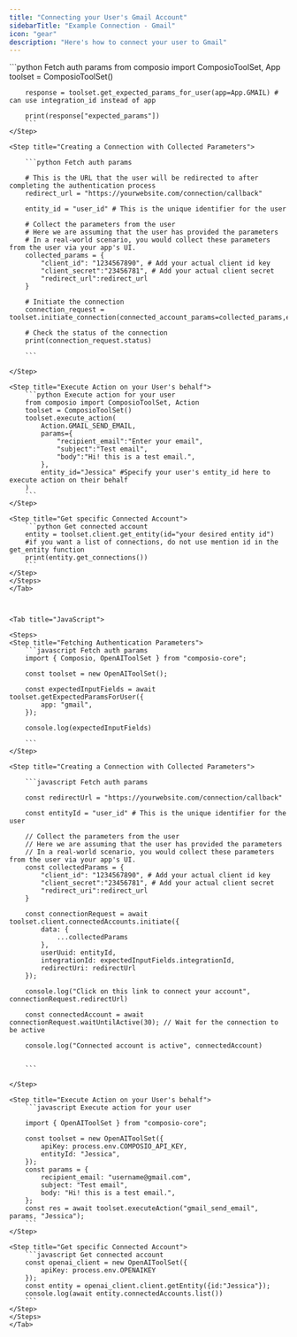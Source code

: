 ```yaml
---
title: "Connecting your User's Gmail Account"
sidebarTitle: "Example Connection - Gmail"
icon: "gear"
description: "Here's how to connect your user to Gmail"
---
```


<Tabs>
    <Tab title="Python">
    <Steps>
    <Step title="Fetching Authentication Parameters">
        ```python Fetch auth params 
        from composio import ComposioToolSet, App
        toolset = ComposioToolSet()

        response = toolset.get_expected_params_for_user(app=App.GMAIL) # can use integration_id instead of app

        print(response["expected_params"])
        ```
    </Step>

    <Step title="Creating a Connection with Collected Parameters">

        ```python Fetch auth params 

        # This is the URL that the user will be redirected to after completing the authentication process
        redirect_url = "https://yourwebsite.com/connection/callback"

        entity_id = "user_id" # This is the unique identifier for the user

        # Collect the parameters from the user
        # Here we are assuming that the user has provided the parameters
        # In a real-world scenario, you would collect these parameters from the user via your app's UI.
        collected_params = {
            "client_id": "1234567890", # Add your actual client id key
            "client_secret":"23456781", # Add your actual client secret
            "redirect_url":redirect_url 
        }

        # Initiate the connection
        connection_request = toolset.initiate_connection(connected_account_params=collected_params,entity_id=entity_id,app=App.LINEAR,redirect_url=redirect_url)

        # Check the status of the connection
        print(connection_request.status)

        ```

    </Step>

    <Step title="Execute Action on your User's behalf">
        ```python Execute action for your user
        from composio import ComposioToolSet, Action
        toolset = ComposioToolSet()
        toolset.execute_action(
            Action.GMAIL_SEND_EMAIL,
            params={
                "recipient_email":"Enter your email",
                "subject":"Test email",
                "body":"Hi! this is a test email.",
            },
            entity_id="Jessica" #Specify your user's entity_id here to execute action on their behalf
        )
        ```
    </Step>

    <Step title="Get specific Connected Account">
        ```python Get connected account
        entity = toolset.client.get_entity(id="your desired entity id")
        #if you want a list of connections, do not use mention id in the get_entity function
        print(entity.get_connections())
        ```
    </Step>
    </Steps>
    </Tab>



    <Tab title="JavaScript">

    <Steps>
    <Step title="Fetching Authentication Parameters">
        ```javascript Fetch auth params 
        import { Composio, OpenAIToolSet } from "composio-core";

        const toolset = new OpenAIToolSet();

        const expectedInputFields = await toolset.getExpectedParamsForUser({
            app: "gmail",
        });

        console.log(expectedInputFields)

        ```
    </Step>

    <Step title="Creating a Connection with Collected Parameters">

        ```javascript Fetch auth params 

        const redirectUrl = "https://yourwebsite.com/connection/callback"

        const entityId = "user_id" # This is the unique identifier for the user

        // Collect the parameters from the user
        // Here we are assuming that the user has provided the parameters
        // In a real-world scenario, you would collect these parameters from the user via your app's UI.
        const collectedParams = {
            "client_id": "1234567890", # Add your actual client id key
            "client_secret":"23456781", # Add your actual client secret
            "redirect_uri":redirect_url 
        }

        const connectionRequest = await toolset.client.connectedAccounts.initiate({
            data: {
                ...collectedParams
            },
            userUuid: entityId,
            integrationId: expectedInputFields.integrationId, 
            redirectUri: redirectUrl
        });

        console.log("Click on this link to connect your account", connectionRequest.redirectUrl)

        const connectedAccount = await connectionRequest.waitUntilActive(30); // Wait for the connection to be active

        console.log("Connected account is active", connectedAccount)


        ```

    </Step>

    <Step title="Execute Action on your User's behalf">
        ```javascript Execute action for your user

        import { OpenAIToolSet } from "composio-core";

        const toolset = new OpenAIToolSet({
            apiKey: process.env.COMPOSIO_API_KEY,
            entityId: "Jessica",
        });
        const params = {
            recipient_email: "username@gmail.com",
            subject: "Test email",
            body: "Hi! this is a test email.",
        };
        const res = await toolset.executeAction("gmail_send_email", params, "Jessica");
        ```
    </Step>

    <Step title="Get specific Connected Account">
        ```javascript Get connected account
        const openai_client = new OpenAIToolSet({
            apiKey: process.env.OPENAIKEY
        });
        const entity = openai_client.client.getEntity({id:"Jessica"});
        console.log(await entity.connectedAccounts.list())
        ```
    </Step>
    </Steps>
    </Tab>
</Tabs>
